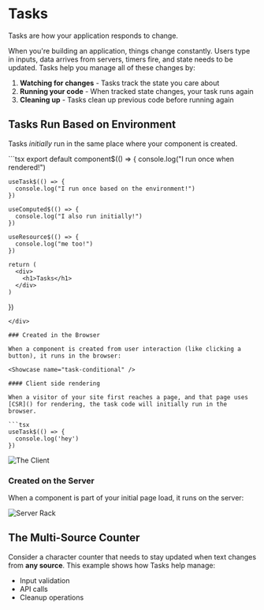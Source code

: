 ---
---


# Tasks

Tasks are how your application responds to change.

When you're building an application, things change constantly. Users type in inputs, data arrives from servers, timers fire, and state needs to be updated. Tasks help you manage all of these changes by:

1. **Watching for changes** - Tasks track the state you care about
2. **Running your code** - When tracked state changes, your task runs again
3. **Cleaning up** - Tasks clean up previous code before running again

## Tasks Run Based on Environment

Tasks *initially* run in the same place where your component is created. 

<div class="relative overflow-hidden">
```tsx
  export default component$(() => {
    console.log("I run once when rendered!")

    useTask$(() => {
      console.log("I run once based on the environment!")
    })

    useComputed$(() => {
      console.log("I also run initially!")
    })

    useResource$(() => {
      console.log("me too!")
    })

    return (
      <div>
        <h1>Tasks</h1>
      </div>
    )
  })
```
</div>

### Created in the Browser

When a component is created from user interaction (like clicking a button), it runs in the browser:

<Showcase name="task-conditional" />

#### Client side rendering

When a visitor of your site first reaches a page, and that page uses [CSR]() for rendering, the task code will initially run in the browser.

```tsx
useTask$(() => {
  console.log('hey')
})
```

<img src={theClient} alt="The Client" class="border-2 border-gray-50 max-w-50 object-cover rounded-full mx-auto" />









### Created on the Server

When a component is part of your initial page load, it runs on the server:

<TaskServer />

  <img src={serverRack} alt="Server Rack" class="border-2 border-gray-50 max-w-50 object-cover rounded-full mx-auto" />



## The Multi-Source Counter

Consider a character counter that needs to stay updated when text changes from **any source**. This example shows how Tasks help manage:
- Input validation
- API calls
- Cleanup operations

<TaskCounter />
